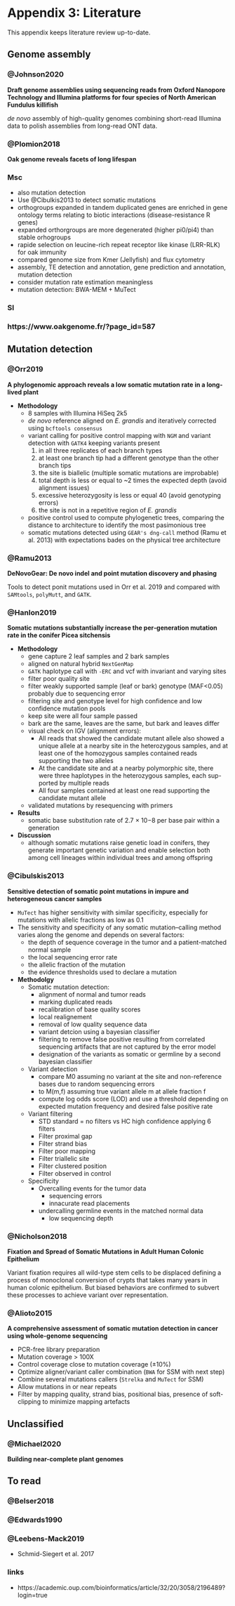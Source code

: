 # Appendix 3: Literature

This appendix keeps literature review up-to-date.

## Genome assembly

### @Johnson2020

**Draft genome assemblies using sequencing reads from Oxford Nanopore Technology and Illumina platforms for four species of North American Fundulus killifish**

_de novo_ assembly of high-quality genomes combining short-read Illumina data to polish assemblies from long-read ONT data.

### @Plomion2018

**Oak genome reveals facets of long lifespan**

### Msc

* also mutation detection
* Use @Cibulkis2013 to detect somatic mutations
* orthogroups expanded in tandem duplicated genes are enriched in gene ontology terms relating to biotic interactions (disease-resistance R genes)
* expanded orthorgroups are more degenerated (higher pi0/pi4) than stable orhogroups
* rapide selection on leucine-rich repeat receptor like kinase (LRR-RLK) for oak immunity
* compared genome size from Kmer (Jellyfish) and flux cytometry
* assembly, TE detection and annotation, gene prediction and annotation, mutation detection
* consider mutation rate estimation meaningless
* mutation detection: BWA-MEM + MuTect

### SI

### https://www.oakgenome.fr/?page_id=587



## Mutation detection

### @Orr2019

**A phylogenomic approach reveals a low somatic mutation rate in a long-lived plant**

* **Methodology**
    * 8 samples with Illumina HiSeq 2k5
    * *de novo* reference aligned on *E. grandis* and iteratively corrected using `bcftools consensus`
    * variant calling for positive control mapping with `NGM` and variant detection with `GATK4` keeping variants present
        1. in all three replicates of each branch types
        1. at least one branch tip had a different genotype than the other branch tips
        1. the site is biallelic (multiple somatic mutations are improbable)
        1. total depth is less or equal to ~2 times the expected depth (avoid alignment issues) 
        1. excessive heterozygosity is less or equal 40 (avoid genotyping errors)
        1. the site is not in a repetitive region of *E. grandis*
    * positive control used to compute phylogenetic trees, comparing the distance to architecture to identify the most pasimonious tree
    * somatic mutations detected using `GEAR's dng-call` method (Ramu et al. 2013) with expectations bades on the physical tree architecture

### @Ramu2013

**DeNovoGear: De novo indel and point mutation discovery and phasing**

Tools to detect ponit mutations used in Orr et al. 2019 and compared with `SAMtools`, `polyMutt`, and `GATK`.

### @Hanlon2019

**Somatic mutations substantially increase the per‐generation mutation rate in the conifer Picea sitchensis**

* **Methodology**
    * gene capture 2 leaf samples and 2 bark samples
    * aligned on natural hybrid `NextGenMap`
    * `GATK` haplotype call with `-ERC` and vcf with invariant and varying sites
    * filter poor quality site
    * filter weakly supported sample (leaf or bark) genotype (MAF<0.05) probably due to sequencing error
    * filtering site and genotype level for high confidence and low confidence mutation pools
    * keep site were all four sample passed
    * bark are the same, leaves are the same, but bark and leaves differ
    * visual check on IGV (alignment errors):
        * All reads that showed the candidate mutant allele also showed a unique allele at a nearby site in the heterozygous samples, and at least one of the homozygous samples contained reads supporting the two alleles
        * At the candidate site and at a nearby polymorphic site, there were three haplotypes in the heterozygous samples, each sup- ported by multiple reads
        * All four samples contained at least one read supporting the candidate mutant allele
    * validated mutations by resequencing with primers
* **Results**
    * somatic base substitution rate of 2.7 × 10−8 per base pair within a generation
* **Discussion**
    * although somatic mutations raise genetic load in conifers, they generate important genetic variation and enable selection both among cell lineages within individual trees and among offspring
    
### @Cibulskis2013

**Sensitive detection of somatic point mutations in impure and heterogeneous cancer samples**

* `MuTect` has higher sensitivity with similar specificity, especially for mutations with allelic fractions as low as 0.1
* The sensitivity and specificity of any somatic mutation–calling method varies along the genome and depends on several factors:
    * the depth of sequence coverage in the tumor and a patient-matched normal sample
    * the local sequencing error rate
    * the allelic fraction of the mutation 
    * the evidence thresholds used to declare a mutation
* **Methodolgy**
    * Somatic mutation detection:
        * alignment of normal and tumor reads
        * marking duplicated reads
        * recalibration of base quality scores
        * local realignement
        * removal of low quality sequence data
        * variant detcion using a bayesian classifier
        * filtering to remove false positive resulting from correlated sequencing artifacts that are not captured by the error model
        * designation of the variants as somatic or germline by a second bayesian classifier
    * Variant detection
        * compare M0 assuming no variant at the site and non-reference bases due to random sequencing errors
        * to M(m,f) assuming true variant allele m at allele fraction f
        * compute log odds score (LOD) and use a threshold depending on expected mutation frequency and desired false positive rate
    * Variant filtering
        * STD standard = no filters vs HC high confidence applying 6 filters
        * Filter proximal gap
        * Filter strand bias
        * Filter poor mapping
        * Filter triallelic site
        * Filter clustered position
        * Filter observed in control
    * Specificity
        * Overcalling events for the tumor data
            * sequencing errors
            * innacurate read placements
        * undercalling germline events in the matched normal data
            * low sequencing depth
            
### @Nicholson2018

**Fixation and Spread of Somatic Mutations in Adult Human Colonic Epithelium**

Variant fixation requires all wild-type stem cells to be displaced defining a process of monoclonal conversion of crypts that takes many years in human colonic epithelium. But biased behaviors are confirmed to subvert these processes to achieve variant over representation.

### @Alioto2015

**A comprehensive assessment of somatic mutation detection in cancer using whole-genome sequencing**

* PCR-free library preparation
* Mutation coverage > 100X
* Control coverage close to mutation coverage ($\pm10\%$)
* Optimize aligner/variant caller combination (`BWA` for SSM with next step)
* Combine several mutations callers (`Strelka` and `MuTect` for SSM)
* Allow mutations in or near repeats
* Filter by mapping quality, strand bias, positional bias, presence of soft-clipping to minimize mapping artefacts

## Unclassified

### @Michael2020

**Building near-complete plant genomes**

## To read

### @Belser2018

### @Edwards1990

### @Leebens-Mack2019

* Schmid-Siegert et al. 2017

### links

* https://academic.oup.com/bioinformatics/article/32/20/3058/2196489?login=true
